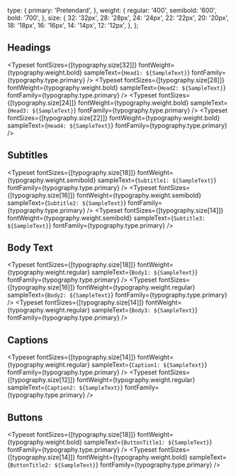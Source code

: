 
<Meta title="components/common/Typography" />

  type: {
    primary: 'Pretendard',
  },
  weight: {
    regular: '400',
    semibold: '600',
    bold: '700',
  },
  size: {
    32: '32px',
    28: '28px',
    24: '24px',
    22: '22px',
    20: '20px',
    18: '18px',
    16: '16px',
    14: '14px',
    12: '12px',
  },
};


## Headings

<Typeset
  fontSizes={[typography.size[32]]}
  fontWeight={typography.weight.bold}
  sampleText={`Head1: ${SampleText}`}
  fontFamily={typography.type.primary}
/>
<Typeset
  fontSizes={[typography.size[28]]}
  fontWeight={typography.weight.bold}
  sampleText={`Head2: ${SampleText}`}
  fontFamily={typography.type.primary}
/>
<Typeset
  fontSizes={[typography.size[24]]}
  fontWeight={typography.weight.bold}
  sampleText={`Head3: ${SampleText}`}
  fontFamily={typography.type.primary}
/>
<Typeset
  fontSizes={[typography.size[22]]}
  fontWeight={typography.weight.bold}
  sampleText={`Head4: ${SampleText}`}
  fontFamily={typography.type.primary}
/>

## Subtitles

<Typeset
  fontSizes={[typography.size[18]]}
  fontWeight={typography.weight.semibold}
  sampleText={`Subtitle1: ${SampleText}`}
  fontFamily={typography.type.primary}
/>
<Typeset
  fontSizes={[typography.size[16]]}
  fontWeight={typography.weight.semibold}
  sampleText={`Subtitle2: ${SampleText}`}
  fontFamily={typography.type.primary}
/>
<Typeset
  fontSizes={[typography.size[14]]}
  fontWeight={typography.weight.semibold}
  sampleText={`Subtitle3: ${SampleText}`}
  fontFamily={typography.type.primary}
/>

## Body Text

<Typeset
  fontSizes={[typography.size[18]]}
  fontWeight={typography.weight.regular}
  sampleText={`Body1: ${SampleText}`}
  fontFamily={typography.type.primary}
/>
<Typeset
  fontSizes={[typography.size[16]]}
  fontWeight={typography.weight.regular}
  sampleText={`Body2: ${SampleText}`}
  fontFamily={typography.type.primary}
/>
<Typeset
  fontSizes={[typography.size[14]]}
  fontWeight={typography.weight.regular}
  sampleText={`Body3: ${SampleText}`}
  fontFamily={typography.type.primary}
/>

## Captions

<Typeset
  fontSizes={[typography.size[14]]}
  fontWeight={typography.weight.regular}
  sampleText={`Caption1: ${SampleText}`}
  fontFamily={typography.type.primary}
/>
<Typeset
  fontSizes={[typography.size[12]]}
  fontWeight={typography.weight.regular}
  sampleText={`Caption2: ${SampleText}`}
  fontFamily={typography.type.primary}
/>

## Buttons

<Typeset
  fontSizes={[typography.size[18]]}
  fontWeight={typography.weight.bold}
  sampleText={`ButtonTitle1: ${SampleText}`}
  fontFamily={typography.type.primary}
/>
<Typeset
  fontSizes={[typography.size[14]]}
  fontWeight={typography.weight.bold}
  sampleText={`ButtonTitle2: ${SampleText}`}
  fontFamily={typography.type.primary}
/>
